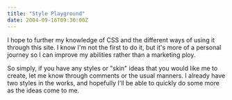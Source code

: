 ```yaml
---
title: "Style Playground"
date: 2004-09-16T09:30:00Z
---
```


I hope to further my knowledge of CSS and the different ways of using it through this site. I know I'm not the first to do it, but it's more of a personal journey so I can improve my abilities rather than a marketing ploy.

So simply, if you have any styles or "skin" ideas that you would like me to create, let me know through comments or the usual manners. I already have two styles in the works, and hopefully I'll be able to quickly do some more as the ideas come to me.
